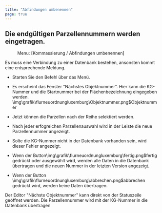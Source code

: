 ```yaml
---
title: "Abfindungen umbenennen"
page: true
---
```

## Die endg&#252;ltigen Parzellennummern werden eingetragen.
<GeoMapper> <Menu> Menu: [Kommassierung / Abfindungen umbenennen] </Menu> 

<Success>
Es muss eine Verbindung zu einer Datenbank bestehen, ansonsten kommt eine entsprechende Meldung. 
</Success>



-  Starten Sie den Befehl &#252;ber das Men&#252;.

-  Es erscheint das Fenster &quot;N&#228;chstes Objektnummer&quot;. Hier kann die KG-Nummer und die Startnummer bei der Fl&#228;chenbezeichnung eingegeben werden.<Image>\img\grafik\flurneuordnungluxemburg\Objektnummer.png$Objektnummer</Image>

-  Jetzt k&#246;nnen die Parzellen nach der Reihe selektiert werden. 

-  Nach jeder erfogreichen Parzellenauswahl wird in der Leiste die neue Parzellennummer angezeigt.

-   Solte die KG-Nummer nicht in der Datenbank vorhanden sein, wird dieser Fehler angezeigt.





-  Wenn der Button<Image>\img\grafik\flurneuordnungluxemburg\fertig.png$fertig</Image> gedr&#252;ckt oder ausgew&#228;hlt wird, werden alle Daten in die Datenbank &#252;bertragen und die neuen Nummer in der letzten Version angezeigt.





-  Wenn der Button<Image>\img\grafik\flurneuordnungluxemburg\abbrechen.png$abbrechen</Image>  gedr&#252;ckt wird, werden keine Daten &#252;bertragen. 




<Success>
 Der Editor &quot;N&#228;chste Objektnummer&quot; kann direkt von der Statuszeile ge&#246;ffnet werden.
Die Parzellennummer wird mit der KG-Nummer in die Datenbank &#252;bertragen
</Success>

</GeoMapper>
